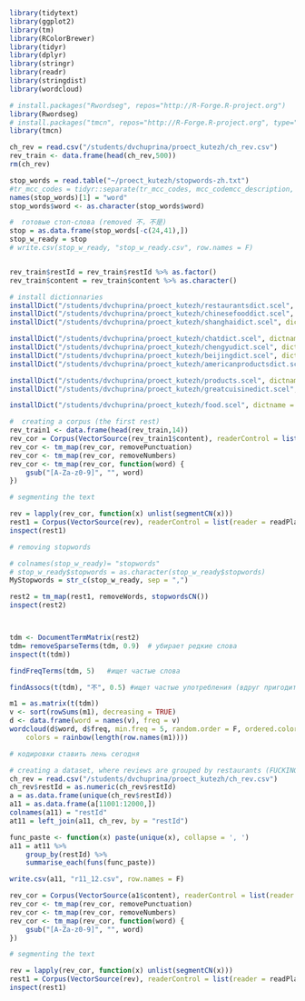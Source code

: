 ```r
library(tidytext)
library(ggplot2)
library(tm)
library(RColorBrewer)
library(tidyr)
library(dplyr)
library(stringr)
library(readr)
library(stringdist)
library(wordcloud)

# install.packages("Rwordseg", repos="http://R-Forge.R-project.org")
library(Rwordseg)
# install.packages("tmcn", repos="http://R-Forge.R-project.org", type="source")
library(tmcn)
```

```r
ch_rev = read.csv("/students/dvchuprina/proect_kutezh/ch_rev.csv")
rev_train <- data.frame(head(ch_rev,500))
rm(ch_rev)

stop_words = read.table("~/proect_kutezh/stopwords-zh.txt")
#tr_mcc_codes = tidyr::separate(tr_mcc_codes, mcc_codemcc_description, c("mcc_code", "mcc_description"), ";")
names(stop_words)[1] = "word"
stop_words$word <- as.character(stop_words$word)

#  готовые стоп-слова (removed 不，不是)
stop = as.data.frame(stop_words[-c(24,41),])
stop_w_ready = stop
# write.csv(stop_w_ready, "stop_w_ready.csv", row.names = F)


rev_train$restId = rev_train$restId %>% as.factor()
rev_train$content = rev_train$content %>% as.character()

```

```r
# install dictionnaries
installDict("/students/dvchuprina/proect_kutezh/restaurantsdict.scel", dictname = "restdict")
installDict("/students/dvchuprina/proect_kutezh/chinesefooddict.scel", dictname = "chfooddict")
installDict("/students/dvchuprina/proect_kutezh/shanghaidict.scel", dictname = "shanghaidict")

installDict("/students/dvchuprina/proect_kutezh/chatdict.scel", dictname = "chatdict")
installDict("/students/dvchuprina/proect_kutezh/chengyudict.scel", dictname = "chengyudict")
installDict("/students/dvchuprina/proect_kutezh/beijingdict.scel", dictname = "beijingdict")
installDict("/students/dvchuprina/proect_kutezh/americanproductsdict.scel", dictname = "americanfooddict")

installDict("/students/dvchuprina/proect_kutezh/products.scel", dictname = "productsict")
installDict("/students/dvchuprina/proect_kutezh/greatcuisinedict.scel", dictname = "greatcuisinedict")

installDict("/students/dvchuprina/proect_kutezh/food.scel", dictname = "fooddict")

```



```r
#  creating a corpus (the first rest)
rev_train1 <- data.frame(head(rev_train,14))
rev_cor = Corpus(VectorSource(rev_train1$content), readerControl = list(reader = readPlain, language = "cn"))
rev_cor <- tm_map(rev_cor, removePunctuation)
rev_cor <- tm_map(rev_cor, removeNumbers)
rev_cor <- tm_map(rev_cor, function(word) {
    gsub("[A-Za-z0-9]", "", word)
})

# segmenting the text

rev = lapply(rev_cor, function(x) unlist(segmentCN(x)))
rest1 = Corpus(VectorSource(rev), readerControl = list(reader = readPlain, language = "cn"))
inspect(rest1)

# removing stopwords

# colnames(stop_w_ready)= "stopwords"
# stop_w_ready$stopwords = as.character(stop_w_ready$stopwords)
MyStopwords = str_c(stop_w_ready, sep = ",")

rest2 = tm_map(rest1, removeWords, stopwordsCN())
inspect(rest2)



tdm <- DocumentTermMatrix(rest2)
tdm= removeSparseTerms(tdm, 0.9)  # убирает редкие слова 
inspect(t(tdm))

findFreqTerms(tdm, 5)   #ищет частые слова

findAssocs(t(tdm), "不", 0.5) #ищет частые употребления (вдруг пригодится)

m1 = as.matrix(t(tdm))
v <- sort(rowSums(m1), decreasing = TRUE)
d <- data.frame(word = names(v), freq = v)
wordcloud(d$word, d$freq, min.freq = 5, random.order = F, ordered.colors = F, 
    colors = rainbow(length(row.names(m1))))

# кодировки ставить лень сегодня

```

```r
# creating a dataset, where reviews are grouped by restaurants (FUCKING SUCCESS)
ch_rev = read.csv("/students/dvchuprina/proect_kutezh/ch_rev.csv")
ch_rev$restId = as.numeric(ch_rev$restId)
a = as.data.frame(unique(ch_rev$restId))
a11 = as.data.frame(a[11001:12000,])
colnames(a11) = "restId"
at11 = left_join(a11, ch_rev, by = "restId")

func_paste <- function(x) paste(unique(x), collapse = ', ')
a11 = at11 %>%
    group_by(restId) %>%
    summarise_each(funs(func_paste))

write.csv(a11, "r11_12.csv", row.names = F)

```

```r
rev_cor = Corpus(VectorSource(a1$content), readerControl = list(reader = readPlain, language = "cn"))
rev_cor <- tm_map(rev_cor, removePunctuation)
rev_cor <- tm_map(rev_cor, removeNumbers)
rev_cor <- tm_map(rev_cor, function(word) {
    gsub("[A-Za-z0-9]", "", word)
})

# segmenting the text

rev = lapply(rev_cor, function(x) unlist(segmentCN(x)))
rest1 = Corpus(VectorSource(rev), readerControl = list(reader = readPlain, language = "cn"))
inspect(rest1)
```


